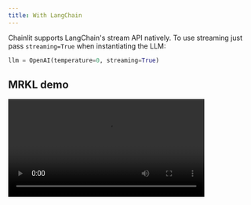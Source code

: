 ```yaml
---
title: With LangChain
---
```


Chainlit supports LangChain's stream API natively. To use streaming just pass `streaming=True` when instantiating the LLM:

```python
llm = OpenAI(temperature=0, streaming=True)
```

## MRKL demo
<video controls height="200" src="https://chainlit-cloud.s3.eu-west-3.amazonaws.com/docs/langchain_streaming.mp4" />



